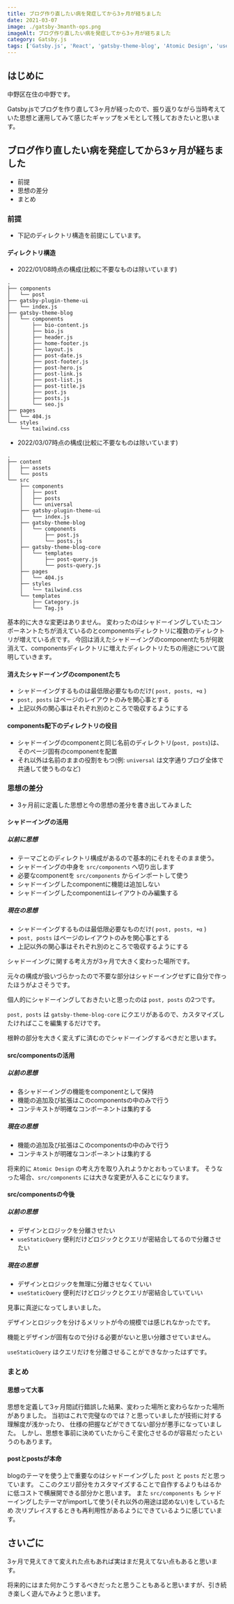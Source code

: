```yaml
---
title: ブログ作り直したい病を発症してから3ヶ月が経ちました
date: 2021-03-07
image: ./gatsby-3manth-ops.png
imageAlt: ブログ作り直したい病を発症してから3ヶ月が経ちました
category: Gatsby.js
tags: ['Gatsby.js', 'React', 'gatsby-theme-blog', 'Atomic Design', 'useStaticQuery', 'gatsby-theme-blog-core']
---
```


## はじめに

中野区在住の中野です。

Gatsby.jsでブログを作り直して3ヶ月が経ったので、振り返りながら当時考えていた思想と運用してみて感じたギャップをメモとして残しておきたいと思います。

## ブログ作り直したい病を発症してから3ヶ月が経ちました
- 前提
- 思想の差分
- まとめ

### 前提

- 下記のディレクトリ構造を前提にしています。

#### ディレクトリ構造

- 2022/01/08時点の構成(比較に不要なものは除いています)

```
.
├── components
│   └── post
├── gatsby-plugin-theme-ui
│   └── index.js
├── gatsby-theme-blog
│   └── components
│       ├── bio-content.js
│       ├── bio.js
│       ├── header.js
│       ├── home-footer.js
│       ├── layout.js
│       ├── post-date.js
│       ├── post-footer.js
│       ├── post-hero.js
│       ├── post-link.js
│       ├── post-list.js
│       ├── post-title.js
│       ├── post.js
│       ├── posts.js
│       └── seo.js
├── pages
│   └── 404.js
└── styles
    └── tailwind.css
```

- 2022/03/07時点の構成(比較に不要なものは除いています)

```
.
├── content
│   ├── assets
│   └── posts
└── src
    ├── components
    │   ├── post
    │   ├── posts
    │   └── universal
    ├── gatsby-plugin-theme-ui
    │   └── index.js
    ├── gatsby-theme-blog
    │   └── components
    │       ├── post.js
    │       └── posts.js
    ├── gatsby-theme-blog-core
    │   └── templates
    │       ├── post-query.js
    │       └── posts-query.js
    ├── pages
    │   └── 404.js
    ├── styles
    │   └── tailwind.css
    └── templates
        ├── Category.js
        └── Tag.js
```

基本的に大きな変更はありません。
変わったのはシャドーイングしていたコンポーネントたちが消えているのとcomponentsディレクトリに複数のディレクトリが増えている点です。
今回は消えたシャドーイングのcomponentたちが何故消えて、componentsディレクトリに増えたディレクトリたちの用途について説明していきます。

#### 消えたシャドーイングのcomponentたち
- シャドーイングするものは最低限必要なものだけ( `post, posts, +α` )
- `post, posts` はページのレイアウトのみを関心事とする
- 上記以外の関心事はそれぞれ別のところで吸収するようにする

#### components配下のディレクトリの役目
- シャドーイングのcomponentと同じ名前のディレクトリ(`post, posts`)は、そのページ固有のcomponentを配置
- それ以外は名前のままの役割をもつ(例: `universal` は文字通りブログ全体で共通して使うものなど)

### 思想の差分
- 3ヶ月前に定義した思想と今の思想の差分を書き出してみました
#### シャドーイングの活用
##### 以前に思想
- テーマごとのディレクトリ構成があるので基本的にそれをそのまま使う。
- シャドーイングの中身を `src/components` へ切り出します
- 必要なcomponentを `src/components` からインポートして使う
- シャドーイングしたcomponentに機能は追加しない
- シャドーイングしたcomponentはレイアウトのみ編集する
##### 現在の思想
- シャドーイングするものは最低限必要なものだけ( `post, posts, +α` )
- `post, posts` はページのレイアウトのみを関心事とする
- 上記以外の関心事はそれぞれ別のところで吸収するようにする


シャドーイングに関する考え方が3ヶ月で大きく変わった場所です。

元々の構成が扱いづらかったので不要な部分はシャドーイングせずに自分で作ったほうがよさそうです。

個人的にシャドーイングしておきたいと思ったのは `post, posts` の2つです。

`post, posts` は `gatsby-theme-blog-core` にクエリがあるので、カスタマイズしたければここを編集するだけです。

根幹の部分を大きく変えずに済むのでシャドーイングするべきだと思います。

#### src/componentsの活用
##### 以前の思想
- 各シャドーイングの機能をcomponentとして保持
- 機能の追加及び拡張はこのcomponentsの中のみで行う
- コンテキストが明確なコンポーネントは集約する
##### 現在の思想
- 機能の追加及び拡張はこのcomponentsの中のみで行う
- コンテキストが明確なコンポーネントは集約する

将来的に `Atomic Design` の考え方を取り入れようかとおもっています。
そうなった場合、`src/components` には大きな変更が入ることになります。

#### src/componentsの今後
##### 以前の思想
- デザインとロジックを分離させたい
- `useStaticQuery` 便利だけどロジックとクエリが密結合してるので分離させたい
##### 現在の思想
- デザインとロジックを無理に分離させなくていい
- `useStaticQuery` 便利だけどロジックとクエリが密結合していていい


見事に真逆になってしまいました。

デザインとロジックを分けるメリットが今の規模では感じれなかったです。

機能とデザインが固有なので分ける必要がないと思い分離させていません。

`useStaticQuery` はクエリだけを分離させることができなかったはずです。

### まとめ
#### 思想って大事
思想を定義して3ヶ月間試行錯誤した結果、変わった場所と変わらなかった場所がありました。
当初はこれで完璧なのでは？と思っていましたが技術に対する理解度が浅かったり、
仕様の把握などができてない部分が悪手になっていました。
しかし、思想を事前に決めていたからこそ変化させるのが容易だったというのもあります。

#### postとpostsが本命
blogのテーマを使う上で重要なのはシャドーイングした `post` と `posts` だと思っています。
ここのクエリ部分をカスタマイズすることで自作するよりもはるかに低コストで横展開できる部分かと思います。
また `src/components` も シャドーイングしたテーマがimportして使う(それ以外の用途は認めない)をしているため
次リプレイスするときも再利用性があるようにできているように感じています。

## さいごに
3ヶ月で見えてきて変えれた点もあれば実はまだ見えてない点もあると思います。

将来的にはまた何かこうするべきだったと思うこともあると思いますが、引き続き楽しく遊んでみようと思います。